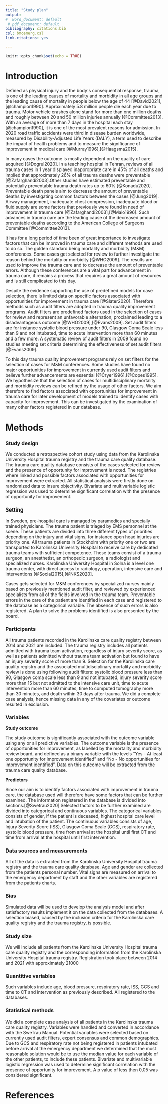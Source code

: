 ```yaml
---
title: "Study plan"
output:
#  word_document: default
 # pdf_document: default
bibliography: citations.bib
csl: bmcemerg.csl
link-citations: yes

---
```


```r
knitr::opts_chunk$set(echo = TRUE)
```

# Introduction

Defined as physical injury and the body´s consequential response, trauma, is one of the leading causes of mortality and morbidity in all age groups and the leading cause of mortality in people below the age of 44 [@David2021],[@champion1990]. Approximately 5.8 million people die each year due to trauma. Motor vehicle crashes alone stand for more than one million deaths and roughly between 20 and 50 million injuries annually [@Committee2013]. With an average of more than 7 days in the hospital each stay [@champion1990], it is one of the most prevalent reasons for admission. In 2020 road traffic accidents were third in disease burden worldwide, measured by Disability-Adjusted Life Years (DALY),  a term used to describe the impact of health problems and to measure the significance of improvement in medical care [@Murray1996],[@Haagsma2015].

In many cases the outcome is mostly dependent on the quality of care acquired [@Dogrul2020]. In a teaching hospital in Tehran, reviews of all trauma cases in 1 year displayed inappropriate care in 45% of all deaths and implied that approximately 26% of all trauma deaths were preventable [@Zafarghandi2003].Other studies have estimated preventable and potentially preventable trauma death rates up to 60% [@Konadu2020]. Preventable death panels aim to decrease the amount of preventable deaths by investigating common factors between the cases [@Jung2019]. Airway management, inadequate chest compression, inadequate blood or fluid supply are some factors that previously were found in need of improvement in trauma care [@Zafarghandi2003],[@Maio1996]. Such advances in trauma care are the leading cause of the decreased amount of preventable deaths according to the American College of Surgeons Committee [@Committee2013].

It has for a long period of time been of great importance to investigate factors that can be improved in trauma care and different methods are used to do so. The golden standard being mortality and morbidity (M&M) conferences. Some cases get selected for review to further investigate the reason behind the mortality or morbidity [@WHO2009]. The results are used to improve the trauma care and to decrease the amount of preventable errors. Although these conferences are a vital part for advancement in trauma care, it remains a process that requires a great amount of resources and is still complicated to this day.

Despite the evidence supporting the use of predefined models for case selection, there is limited data on specific factors associated with opportunities for improvement in trauma care [@Slater2020]. Therefore methods such as audit filters are adopted in trauma quality improvement programs. Audit filters are predefined factors used in the selection of cases for review and represent an unfavorable alternation, proclaimed leading to a disadvantageous outcome [@WHO2009],[@Evans2009]. Set audit filters are for instance systolic blood pressure under 90, Glasgow Coma Scale less than 9 and not intubated, time to acute intervention more than 60 minutes and a few more. A systematic review of audit filters in 2009 found no studies meeting set criteria determining the effectiveness of set audit filters [@Evans2009].

To this day trauma quality improvement programs rely on set filters for the selection of cases for M&M conferences. Some studies have found no major opportunities for improvement in currently used audit filters and believe further advancements are essential [@Cryer1996],[@Copes1995]. We hypothesize that the selection of cases for multidisciplinary mortality and morbidity reviews can be refined by the usage of other factors. We aim therefore to find factors associated with opportunities for improvement in trauma care for later development of models trained to identify cases with capacity for improvement. This can be investigated by the examination of many other factors registered in our database.

# Methods

### Study design

We conducted a retrospective cohort study using data from the Karolinska University Hospital trauma registry and the trauma care quality database. The trauma care quality database consists of the cases selected for review and the presence of opportunity for improvement is noted. The registries where linked and possible factors associated with opportunities for improvement were extracted. All statistical analysis were firstly done on randomized data to insure objectivity. Bivariate and multivariable logistic regression was used to determine significant correlation with the presence of opportunity for improvement. 

### Setting

In Sweden, pre-hospital care is managed by paramedics and specially trained physicians. The trauma patient is triaged by EMS personnel at the scene. These patients are divided into three different types of priorities depending on the injury and vital signs, for instance open head injuries are priority one. All trauma patients in Stockholm with priority one or two are transported to Karolinska University Hospital to receive care by dedicated trauma teams with sufficient competence. These teams consist of a trauma surgeon, an anesthetist, an orthopedic surgeon, a radiologist and specialized nurses. Karolinska University Hospital in Solna is a level one trauma center, with direct access to radiology, operation, intensive care and interventions [@Social2015],[@NKS2020].

Cases gets selected for M&M conferences by specialized nurses mainly based on previously mentioned audit filter, and reviewed by experienced specialists from all of the fields involved in the trauma team. Preventable errors in the care of the patient are identified in each case and registered to the database as a categorical variable. The absence of such errors is also registered. A plan to solve the problems identified is also presented by the board.

### Participants

All trauma patients recorded in the Karolinska care quality registry between 2014 and 2021 are included. The trauma registry includes all patients admitted with trauma team activation, regardless of injury severity score, as well as patients admitted without trauma team activation but found to have an injury severity score of more than 9. Selection for the Karolinska care quality registry and the associated multidisciplinary mortality and morbidity review is done using following audit filters: systolic blood pressure less than 90, Glasgow coma scale less than 9 and not intubated, injury severity score more than 15 but not admitted to the intensive care unit, time to acute intervention more than 60 minutes, time to computed tomography more than 30 minutes, and death within 30 days after trauma. We did a complete case analysis, hence missing data in any of the covariates or outcome resulted in exclusion. 

### Variables

**Study outcome**

The study outcome is significantly associated with the outcome variable using any or all predictive variables. The outcome variable is the presence of opportunities for improvement, as labelled by the mortality and morbidity review board, and defined as a binary variable with the levels "Yes - At least one opportunity for improvement identified" and "No - No opportunities for improvement identified". Data on this outcome will be extracted from the trauma care quality database. 

**Predictors**

Since our aim is to identify factors associated with improvement in trauma care, the database used will therefore have some factors that can be further examined. The information registered in the database is divided into sections.[@Swetrau2020] Selected factors to be further examined are divided into categorical and continuous variables. The categorical variables consists of gender, if the patient is deceased, highest hospital care level and intubation of the patient. The continuous variables consists of age, Injury Severity Score (ISS), Glasgow Coma Scale (GCS), respiratory rate, systolic blood pressure, time from arrival at the hospital until first CT and time from arrival at the hospital until first intervention.

### Data sources and measurements

All of the data is extracted from the Karolinska University Hospital trauma registry and the trauma care quality database. Age and gender are collected from the patients personal number. Vital signs are measured on arrival to the emergency department by staff and the other variables are registered from the patients charts.

### Bias

Simulated data will be used to develop the analysis model and after satisfactory results implement it on the data collected from the databases. A selection biased, caused by the inclusion criteria for the Karolinska care quality registry and the trauma registry, is possible.

### Study size

We will include all patients from the Karolinska University Hospital trauma care quality registry and the corresponding information from the Karolinska University Hospital trauma registry. Registration took place between 2014 and 2021 with approximately 21000

### Quantitive variables

Such variables include age, blood pressure, respiratory rate, ISS, GCS and time to CT and intervention as previously described. All registered to the databases.

### Statistical methods

We did a complete case analysis of all patients in the Karolinska trauma care quality registry. Variables were handled and converted in accordance with the SweTrau Manual. Potential variables were selected based on currently used audit filters, expert consensus and common demographics. Due to GCS and respiratory rate not being registered in patients intubated before arrival at the emergency department we determined that the most reasonable solution would be to use the median value for each variable of the other patients, to include these patients. Bivariate and multivariable logistic regression was used to determine significant correlation with the presence of opportunity for improvement. A p value of less then 0,05 was considered significant.

# References
